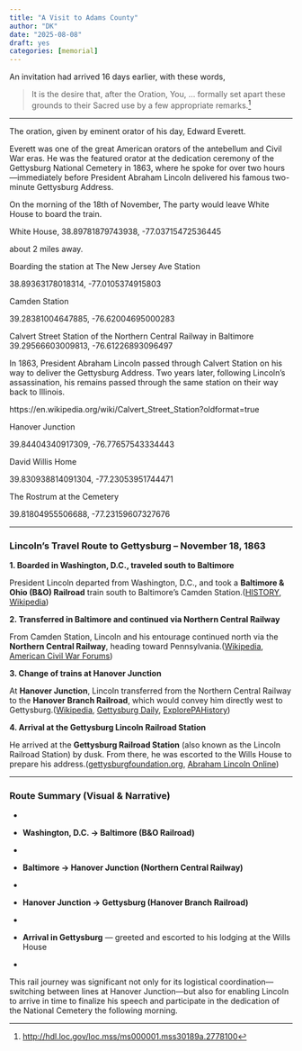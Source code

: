 ```yaml
---
title: "A Visit to Adams County"
author: "DK"
date: "2025-08-08"
draft: yes
categories: [memorial]
---
```


An invitation had arrived 16 days earlier, with these words,

> It is the desire that, after the Oration, You, ... formally set apart these grounds to their Sacred use by a few appropriate remarks.[^1]

[^1]: <http://hdl.loc.gov/loc.mss/ms000001.mss30189a.2778100>

------------------------------------------------------------------------

The oration, given by eminent orator of his day, Edward Everett.

Everett was one of the great American orators of the antebellum and Civil War eras. He was the featured orator at the dedication ceremony of the Gettysburg National Cemetery in 1863, where he spoke for over two hours—immediately before President Abraham Lincoln delivered his famous two-minute Gettysburg Address.

On the morning of the 18th of November, The party would leave White House to board the train.

White House, 38.89781879743938, -77.03715472536445

about 2 miles away.

Boarding the station at The New Jersey Ave Station

38.89363178018314, -77.0105374915803

Camden Station

39.28381004647885, -76.62004695000283

Calvert Street Station of the Northern Central Railway in Baltimore 39.29566603009813, -76.61226893096497

In 1863, President Abraham Lincoln passed through Calvert Station on his way to deliver the Gettysburg Address. Two years later, following Lincoln's assassination, his remains passed through the same station on their way back to Illinois.

https://en.wikipedia.org/wiki/Calvert_Street_Station?oldformat=true

Hanover Junction

39.84404340917309, -76.77657543334443

David Willis Home

39.830938814091304, -77.23053951744471

The Rostrum at the Cemetery

39.81804955506688, -77.23159607327676

------------------------------------------------------------------------

### Lincoln's Travel Route to Gettysburg – November 18, 1863

**1. Boarded in Washington, D.C., traveled south to Baltimore**\

President Lincoln departed from Washington, D.C., and took a **Baltimore & Ohio (B&O) Railroad** train south to Baltimore’s Camden Station.([HISTORY](https://www.history.com/this-day-in-history/november-18/lincoln-travels-to-gettysburg?utm_source=chatgpt.com "President Lincoln travels to Gettysburg | November 18, 1863"), [Wikipedia](https://en.wikipedia.org/wiki/Gettysburg_Address?utm_source=chatgpt.com "Gettysburg Address - Wikipedia"))

**2. Transferred in Baltimore and continued via Northern Central Railway**\

From Camden Station, Lincoln and his entourage continued north via the **Northern Central Railway**, heading toward Pennsylvania.([Wikipedia](https://en.wikipedia.org/wiki/Northern_Central_Railway_of_York?utm_source=chatgpt.com "Northern Central Railway of York"), [American Civil War Forums](https://civilwartalk.com/threads/civil-war-railroad-story-by-the-maryland-historical-society.140034/?utm_source=chatgpt.com "Civil War Railroad Story By The Maryland Historical Society"))

**3. Change of trains at Hanover Junction**\

At **Hanover Junction**, Lincoln transferred from the Northern Central Railway to the **Hanover Branch Railroad**, which would convey him directly west to Gettysburg.([Wikipedia](https://en.wikipedia.org/wiki/Hanover_Branch_Railroad?utm_source=chatgpt.com "Hanover Branch Railroad"), [Gettysburg Daily](https://www.gettysburgdaily.com/hanover-junction/?utm_source=chatgpt.com "Hanover Junction, York County, Pennsylvania | Gettysburg Daily"), [ExplorePAHistory](https://explorepahistory.com/hmarker.php%3FmarkerId%3D1-A-1BB.html?utm_source=chatgpt.com "Hanover Junction Historical Marker - Explore PA History"))

**4. Arrival at the Gettysburg Lincoln Railroad Station**\

He arrived at the **Gettysburg Railroad Station** (also known as the Lincoln Railroad Station) by dusk. From there, he was escorted to the Wills House to prepare his address.([gettysburgfoundation.org](https://www.gettysburgfoundation.org/exhibits-tours-events/historic-sites/gettysburg-lincoln-railroad-station?utm_source=chatgpt.com "- Gettysburg Lincoln Railroad Station"), [Abraham Lincoln Online](https://www.abrahamlincolnonline.org/lincoln/education/gettyhighlights.htm?utm_source=chatgpt.com "Lincoln and Gettysburg Timeline"))

------------------------------------------------------------------------

### Route Summary (Visual & Narrative)

-   

-   **Washington, D.C. → Baltimore (B&O Railroad)**

-   

-   **Baltimore → Hanover Junction (Northern Central Railway)**

-   

-   **Hanover Junction → Gettysburg (Hanover Branch Railroad)**

-   

-   **Arrival in Gettysburg** — greeted and escorted to his lodging at the Wills House

-   

This rail journey was significant not only for its logistical coordination—switching between lines at Hanover Junction—but also for enabling Lincoln to arrive in time to finalize his speech and participate in the dedication of the National Cemetery the following morning.
